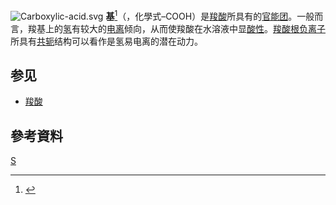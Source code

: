 {{noteTA
|G1=Chemistry
}}
[[File:Carboxylic-acid.svg|thumb]]
'''{{Ruby|羧|-{zh-cn:suō;zh-hk:粵音so1 同 "梳" ;zh-tw:ㄙㄨㄛ}-}}基'''<ref>{{Cite web|title=國立編譯館《化學命名原則》第四版〈附錄一　化學名詞用字之讀音〉|url=http://terms.naer.edu.tw/terms/manager_admin/new_file_download.php?Pact=FileDownLoad&button_num=g5&source_id=159&Pval=67}}</ref>（{{lang-en|carboxyl group}}，化學式–COOH）是[[羧酸|羧酸]]所具有的[[官能团|官能团]]。一般而言，羧基上的[[氢|氢]]有较大的[[电离|电离]]倾向，从而使羧酸在水溶液中显[[酸性|酸性]]。[[羧酸鹽|羧酸根负离子]]所具有[[共轭体系|共轭]]结构可以看作是氢易电离的潜在动力。

==参见==
*[[羧酸|羧酸]]

== 參考資料 ==
{{Reflist}}
{{官能团}}
[[Category:官能团|S]]